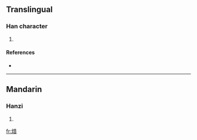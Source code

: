 ==Translingual==

===Han character===
{{Han char|rn=86|rad=火|as=08|sn=12|four=9186<sub>1</sub>|canj=火廿日 (FTA)}}

# {{defn|Han|sort=火08}}

====References====
* {{Han ref|kx=0673.210|dkj=19108|dj=1081.190|hdz=32208.080|uh=711F|ud=28959|bh=DA62|bd=55906}}

----

==Mandarin==

===Hanzi===
{{cmn-hanzi|pin=[[xí]] ([[xi2]])|wg=hsi<sup>2</sup>}}

# {{defn|Mandarin}}

[[fr:焟]]